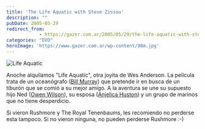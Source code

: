 ```yaml
---
title: 'The Life Aquatic with Steve Zissou'
description: ""
pubDate: 2005-05-29
redirect_from: 
            - https://gazer.com.ar/2005/05/29/the-life-aquatic-with-steve-zissou/
categories: "DVD"
heroImage: 'https://www.gazer.com.ar/wp-content/98m.jpg'
---
```

![Life Aquatic](https://www.gazer.com.ar/wp-content/98m.jpg)

Anoche alquilamos "Life Aquatic", otra joyita de Wes Anderson. La película trata de un oceanógrafo ([Bill Murray](http://www.imdb.com/name/nm0000195/)) que pretende ir en busca de un tiburón que se comió a su mejor amigo. A la aventura se une su supuesto hijo Ned ([Owen Wilson](http://www.imdb.com/name/nm0005562/)), su esposa ([Anjelica Huston](http://www.imdb.com/name/nm0001378/)) y un grupo de marinos que no tiene desperdicio.

Si vieron Rushmore y The Royal Tenenbaums, les recomiendo no perderse esta tampoco. Si no vieron ninguna, no pueden perderse Rushmore :-)
